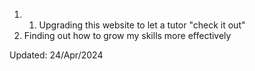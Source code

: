1. 1. Upgrading this website to let a tutor "check it out"
2. Finding out how to grow my skills more effectively

Updated: 24/Apr/2024